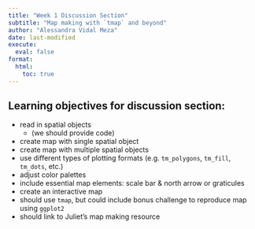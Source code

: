 ```yaml
---
title: "Week 1 Discussion Section"
subtitle: "Map making with `tmap` and beyond"
author: "Alessandra Vidal Meza"
date: last-modified
execute: 
  eval: false
format:
  html:
    toc: true
---
```


## Learning objectives for discussion section:

- read in spatial objects
  - (we should provide code)
- create map with single spatial object
- create map with multiple spatial objects
- use different types of plotting formats (e.g. `tm_polygons`, `tm_fill`, `tm_dots`, etc.)
- adjust color palettes
- include essential map elements: scale bar & north arrow or graticules
- create an interactive map
- should use `tmap`, but could include bonus challenge to reproduce map using `ggplot2`
- should link to Juliet's map making resource
